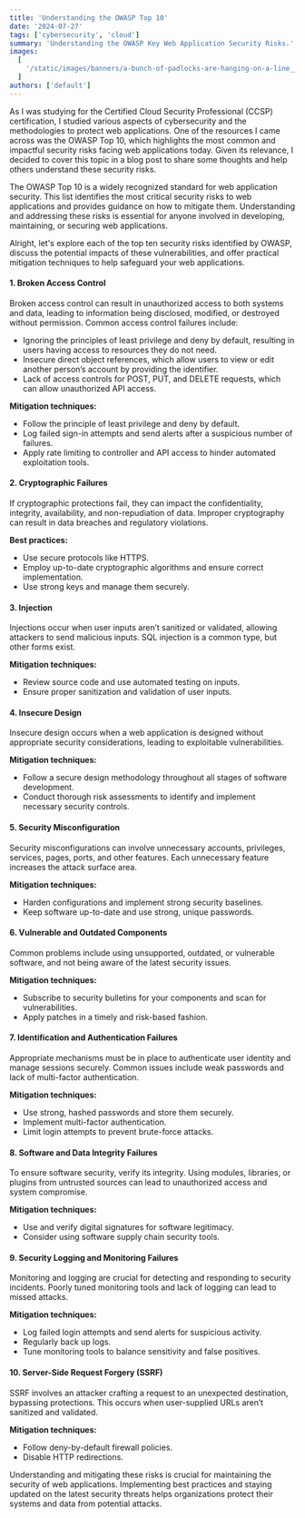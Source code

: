 ```yaml
---
title: 'Understanding the OWASP Top 10'
date: '2024-07-27'
tags: ['cybersecurity', 'cloud']
summary: 'Understanding the OWASP Key Web Application Security Risks.'
images:
  [
    '/static/images/banners/a-bunch-of-padlocks-are-hanging-on-a-line__simonhermans__owMze5HKyd.jpg',
  ]
authors: ['default']
---
```


As I was studying for the Certified Cloud Security Professional (CCSP) certification, I studied various aspects of cybersecurity and the methodologies to protect web applications. One of the resources I came across was the OWASP Top 10, which highlights the most common and impactful security risks facing web applications today. Given its relevance, I decided to cover this topic in a blog post to share some thoughts and help others understand these security risks.

The OWASP Top 10 is a widely recognized standard for web application security. This list identifies the most critical security risks to web applications and provides guidance on how to mitigate them. Understanding and addressing these risks is essential for anyone involved in developing, maintaining, or securing web applications.

Alright, let's explore each of the top ten security risks identified by OWASP, discuss the potential impacts of these vulnerabilities, and offer practical mitigation techniques to help safeguard your web applications.

#### 1. Broken Access Control

Broken access control can result in unauthorized access to both systems and data, leading to information being disclosed, modified, or destroyed without permission. Common access control failures include:

- Ignoring the principles of least privilege and deny by default, resulting in users having access to resources they do not need.
- Insecure direct object references, which allow users to view or edit another person’s account by providing the identifier.
- Lack of access controls for POST, PUT, and DELETE requests, which can allow unauthorized API access.

**Mitigation techniques:**

- Follow the principle of least privilege and deny by default.
- Log failed sign-in attempts and send alerts after a suspicious number of failures.
- Apply rate limiting to controller and API access to hinder automated exploitation tools.

#### 2. Cryptographic Failures

If cryptographic protections fail, they can impact the confidentiality, integrity, availability, and non-repudiation of data. Improper cryptography can result in data breaches and regulatory violations.

**Best practices:**

- Use secure protocols like HTTPS.
- Employ up-to-date cryptographic algorithms and ensure correct implementation.
- Use strong keys and manage them securely.

#### 3. Injection

Injections occur when user inputs aren’t sanitized or validated, allowing attackers to send malicious inputs. SQL injection is a common type, but other forms exist.

**Mitigation techniques:**

- Review source code and use automated testing on inputs.
- Ensure proper sanitization and validation of user inputs.

#### 4. Insecure Design

Insecure design occurs when a web application is designed without appropriate security considerations, leading to exploitable vulnerabilities.

**Mitigation techniques:**

- Follow a secure design methodology throughout all stages of software development.
- Conduct thorough risk assessments to identify and implement necessary security controls.

#### 5. Security Misconfiguration

Security misconfigurations can involve unnecessary accounts, privileges, services, pages, ports, and other features. Each unnecessary feature increases the attack surface area.

**Mitigation techniques:**

- Harden configurations and implement strong security baselines.
- Keep software up-to-date and use strong, unique passwords.

#### 6. Vulnerable and Outdated Components

Common problems include using unsupported, outdated, or vulnerable software, and not being aware of the latest security issues.

**Mitigation techniques:**

- Subscribe to security bulletins for your components and scan for vulnerabilities.
- Apply patches in a timely and risk-based fashion.

#### 7. Identification and Authentication Failures

Appropriate mechanisms must be in place to authenticate user identity and manage sessions securely. Common issues include weak passwords and lack of multi-factor authentication.

**Mitigation techniques:**

- Use strong, hashed passwords and store them securely.
- Implement multi-factor authentication.
- Limit login attempts to prevent brute-force attacks.

#### 8. Software and Data Integrity Failures

To ensure software security, verify its integrity. Using modules, libraries, or plugins from untrusted sources can lead to unauthorized access and system compromise.

**Mitigation techniques:**

- Use and verify digital signatures for software legitimacy.
- Consider using software supply chain security tools.

#### 9. Security Logging and Monitoring Failures

Monitoring and logging are crucial for detecting and responding to security incidents. Poorly tuned monitoring tools and lack of logging can lead to missed attacks.

**Mitigation techniques:**

- Log failed login attempts and send alerts for suspicious activity.
- Regularly back up logs.
- Tune monitoring tools to balance sensitivity and false positives.

#### 10. Server-Side Request Forgery (SSRF)

SSRF involves an attacker crafting a request to an unexpected destination, bypassing protections. This occurs when user-supplied URLs aren’t sanitized and validated.

**Mitigation techniques:**

- Follow deny-by-default firewall policies.
- Disable HTTP redirections.

Understanding and mitigating these risks is crucial for maintaining the security of web applications. Implementing best practices and staying updated on the latest security threats helps organizations protect their systems and data from potential attacks.
